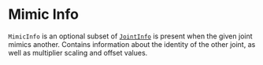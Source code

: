 # Mimic Info

`MimicInfo` is an optional subset of [`JointInfo`](jointInfo) is present when the given joint mimics another. Contains information about the identity of the other joint, as well as multiplier scaling and offset values.